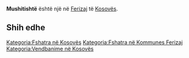 {{Fshat në 
 | Emri                = Mushitishtë
 | EmriAlt                = 
 | NAME_SHORT_FORM=      
 | NAME_GENERIC=      
 | NAME_SORT_NAME_RO=      MUSHITISHTE
 | FULL_NAME_RO = Mushitishtë
 | FULL_NAME_ND_RO=Mushitishte
 | SORT_NAME_RG=MUSHITISHTE
 | FULL_NAME_RG=Mushitishtë
 | FULL_NAME_ND_RG=Mushitishte
 | SRP_NAME_SHORT_FORM=      
 | SRP_NAME_GENERIC=      
 | SRP_NAME_SORT_NAME_RO=      
 | SRP_FULL_NAME_RO = 
 | SRP_FULL_NAME_ND_RO=
 | SRP_SORT_NAME_RG=
 | SRP_FULL_NAME_RG=
 | SRP_FULL_NAME_ND_RG=
 | Emri (Rasa dhanore) = 
 | Figura              = 
 | Shteti              = Kosovo
 | Komuna              = Ferizaj
 | Kodi postar         = 
 | Sipërfaqja          = 

 | Popullsia           = 

 | Regj. i popullsisë  = 
 | Dend. e popullsisë  = 
 | Faqja zyrtare       = 
 <!--- Koordinatat ----> 
 | Gjerësia            = 42.296667
 | Gjatësia            = 20.889444
 | Lartësia            = 
}}
'''Mushitishtë''' është një [[]] në [[Ferizaj]] të [[Kosovës]].

<!-- == Gjeografia == -->
<!-- == Historia == -->
<!-- == Demografia == -->
== Shih edhe ==
{{Komuna Ferizaj}}
{{Kosovo-Administrata-Cung}}

[[Kategoria:Fshatra në Kosovës]]
[[Kategoria:Fshatra në Kommunes Ferizaj]]
[[Kategoria:Vendbanime në Kosovës]]